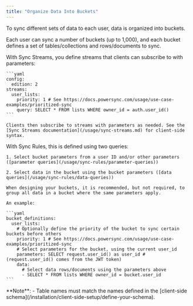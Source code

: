 ```yaml
---
title: "Organize Data Into Buckets"
---
```


To sync different sets of data to each user, data is organized into buckets.

Each user can sync a number of buckets (up to 1,000), and each bucket defines a set of tables/collections and rows/documents to sync.

<Tabs>
  <Tab title="Sync Streams">
    With Sync Streams, you define streams that clients can subscribe to with parameters:

    ```yaml
    config:
      edition: 2
    streams:
      user_lists:
        priority: 1 # See https://docs.powersync.com/usage/use-case-examples/prioritized-sync
        query: SELECT * FROM lists WHERE owner_id = auth.user_id()
    ```

    Clients then subscribe to streams with parameters as needed. See the [Sync Streams documentation](/usage/sync-streams.md) for client-side syntax.
  </Tab>
  
  <Tab title="Sync Rules (legacy)">
    With Sync Rules, this is defined using two queries:

    1. Select bucket parameters from a user ID and/or other parameters ([parameter queries](/usage/sync-rules/parameter-queries))

    2. Select data in the bucket using the bucket parameters ([data queries](/usage/sync-rules/data-queries))

    When designing your buckets, it is recommended, but not required, to group all data in a bucket where the same parameters apply.

    An example:

    ```yaml
    bucket_definitions:
      user_lists:
        # Optionally define the priority of the bucket to sync certain buckets before others
        priority: 1 # See https://docs.powersync.com/usage/use-case-examples/prioritized-sync  
        # Select parameters for the bucket, using the current user_id
        parameters: SELECT request.user_id() as user_id # (request.user_id() comes from the JWT token)  
        data:
          # Select data rows/documents using the parameters above
          - SELECT * FROM lists WHERE owner_id = bucket.user_id
    ```
  </Tab>
</Tabs>

<Info>
  **Note**: 
  - Table names must match the names defined in the [client-side schema](/installation/client-side-setup/define-your-schema).
</Info>